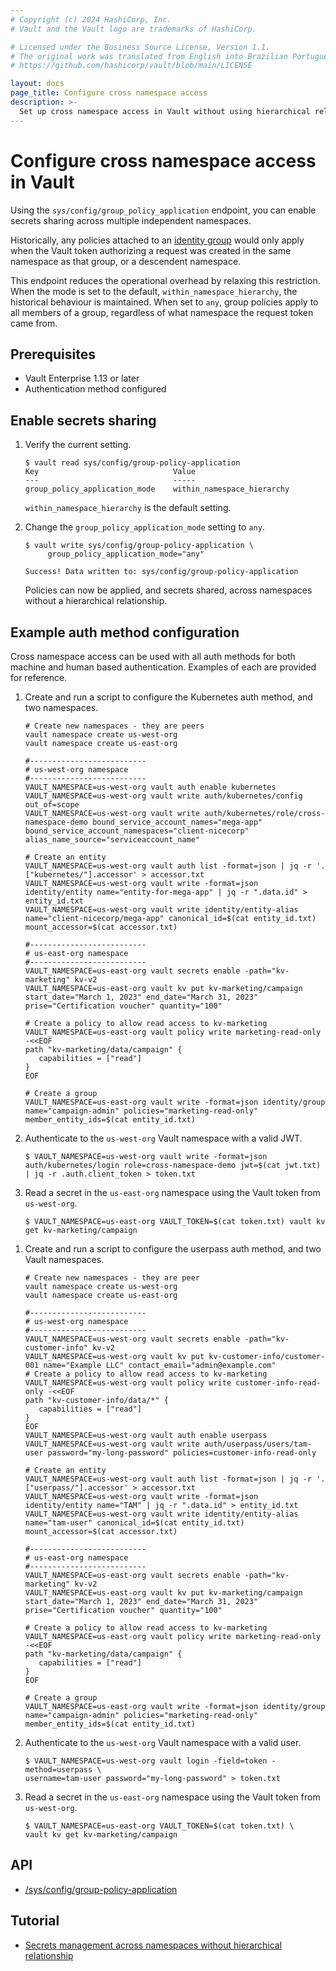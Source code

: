 ```yaml
---
# Copyright (c) 2024 HashiCorp, Inc.
# Vault and the Vault logo are trademarks of HashiCorp.

# Licensed under the Business Source License, Version 1.1.
# The original work was translated from English into Brazilian Portuguese.
# https://github.com/hashicorp/vault/blob/main/LICENSE

layout: docs
page_title: Configure cross namespace access
description: >-
  Set up cross namespace access in Vault without using hierarchical relationships.
---
```


# Configure cross namespace access in Vault

Using the `sys/config/group_policy_application` endpoint, you can enable secrets sharing
across multiple independent namespaces.

Historically, any policies attached to an [identity group](/vault/docs/concepts/identity#identity-groups) would only apply when the
Vault token authorizing a request was created in the same namespace as that
group, or a descendent namespace.

This endpoint reduces the operational overhead by relaxing this restriction.
When the mode is set to the default, `within_namespace_hierarchy`, the
historical behaviour is maintained. When set to `any`, group policies apply to
all members of a group, regardless of what namespace the request token came
from.

## Prerequisites

- Vault Enterprise 1.13 or later
- Authentication method configured

## Enable secrets sharing

1. Verify the current setting.

   ```shell-session
   $ vault read sys/config/group-policy-application
   Key                              Value
   ---                              -----
   group_policy_application_mode    within_namespace_hierarchy
   ```

   `within_namespace_hierarchy` is the default setting.

1. Change the `group_policy_application_mode` setting to `any`.

   ```shell-session
   $ vault write sys/config/group-policy-application \
        group_policy_application_mode="any"
   ```

   <CodeBlockConfig hideClipboard>

   ```plaintext
   Success! Data written to: sys/config/group-policy-application
   ```

   </CodeBlockConfig>

   Policies can now be applied, and secrets shared, across namespaces without a
   hierarchical relationship.

## Example auth method configuration

Cross namespace access can be used with all auth methods for both machine and
human based authentication. Examples of each are provided for reference.

<Tabs>
<Tab heading="Kubernetes" group="kubernetes">

1. Create and run a script to configure the Kubernetes auth method, and two
   namespaces.

   ```plaintext
   # Create new namespaces - they are peers
   vault namespace create us-west-org
   vault namespace create us-east-org

   #--------------------------
   # us-west-org namespace
   #--------------------------
   VAULT_NAMESPACE=us-west-org vault auth enable kubernetes
   VAULT_NAMESPACE=us-west-org vault write auth/kubernetes/config out_of=scope
   VAULT_NAMESPACE=us-west-org vault write auth/kubernetes/role/cross-namespace-demo bound_service_account_names="mega-app" bound_service_account_namespaces="client-nicecorp" alias_name_source="serviceaccount_name"

   # Create an entity
   VAULT_NAMESPACE=us-west-org vault auth list -format=json | jq -r '.["kubernetes/"].accessor' > accessor.txt
   VAULT_NAMESPACE=us-west-org vault write -format=json identity/entity name="entity-for-mega-app" | jq -r ".data.id" > entity_id.txt
   VAULT_NAMESPACE=us-west-org vault write identity/entity-alias name="client-nicecorp/mega-app" canonical_id=$(cat entity_id.txt) mount_accessor=$(cat accessor.txt)

   #--------------------------
   # us-east-org namespace
   #--------------------------
   VAULT_NAMESPACE=us-east-org vault secrets enable -path="kv-marketing" kv-v2
   VAULT_NAMESPACE=us-east-org vault kv put kv-marketing/campaign start_date="March 1, 2023" end_date="March 31, 2023" prise="Certification voucher" quantity="100"

   # Create a policy to allow read access to kv-marketing
   VAULT_NAMESPACE=us-east-org vault policy write marketing-read-only -<<EOF
   path "kv-marketing/data/campaign" {
      capabilities = ["read"]
   }
   EOF

   # Create a group
   VAULT_NAMESPACE=us-east-org vault write -format=json identity/group name="campaign-admin" policies="marketing-read-only" member_entity_ids=$(cat entity_id.txt)
   ```

1. Authenticate to the `us-west-org` Vault namespace with a valid JWT.

   ```shell-session
   $ VAULT_NAMESPACE=us-west-org vault write -format=json auth/kubernetes/login role=cross-namespace-demo jwt=$(cat jwt.txt) | jq -r .auth.client_token > token.txt
   ```

1. Read a secret in the `us-east-org` namespace using the Vault token from
   `us-west-org`.

   ```shell-session
   $ VAULT_NAMESPACE=us-east-org VAULT_TOKEN=$(cat token.txt) vault kv get kv-marketing/campaign
   ```

</Tab>
<Tab heading="Userpass" group="userpass">

1. Create and run a script to configure the userpass auth method, and two
   Vault namespaces.

   ```plaintext
   # Create new namespaces - they are peer
   vault namespace create us-west-org
   vault namespace create us-east-org

   #--------------------------
   # us-west-org namespace
   #--------------------------
   VAULT_NAMESPACE=us-west-org vault secrets enable -path="kv-customer-info" kv-v2
   VAULT_NAMESPACE=us-west-org vault kv put kv-customer-info/customer-001 name="Example LLC" contact_email="admin@example.com"
   # Create a policy to allow read access to kv-marketing
   VAULT_NAMESPACE=us-west-org vault policy write customer-info-read-only -<<EOF
   path "kv-customer-info/data/*" {
      capabilities = ["read"]
   }
   EOF
   VAULT_NAMESPACE=us-west-org vault auth enable userpass
   VAULT_NAMESPACE=us-west-org vault write auth/userpass/users/tam-user password="my-long-password" policies=customer-info-read-only

   # Create an entity
   VAULT_NAMESPACE=us-west-org vault auth list -format=json | jq -r '.["userpass/"].accessor' > accessor.txt
   VAULT_NAMESPACE=us-west-org vault write -format=json identity/entity name="TAM" | jq -r ".data.id" > entity_id.txt
   VAULT_NAMESPACE=us-west-org vault write identity/entity-alias name="tam-user" canonical_id=$(cat entity_id.txt) mount_accessor=$(cat accessor.txt)

   #--------------------------
   # us-east-org namespace
   #--------------------------
   VAULT_NAMESPACE=us-east-org vault secrets enable -path="kv-marketing" kv-v2
   VAULT_NAMESPACE=us-east-org vault kv put kv-marketing/campaign start_date="March 1, 2023" end_date="March 31, 2023" prise="Certification voucher" quantity="100"

   # Create a policy to allow read access to kv-marketing
   VAULT_NAMESPACE=us-east-org vault policy write marketing-read-only -<<EOF
   path "kv-marketing/data/campaign" {
      capabilities = ["read"]
   }
   EOF

   # Create a group
   VAULT_NAMESPACE=us-east-org vault write -format=json identity/group name="campaign-admin" policies="marketing-read-only" member_entity_ids=$(cat entity_id.txt)
   ```

1. Authenticate to the `us-west-org` Vault namespace with a valid user.

   ```shell-session
   $ VAULT_NAMESPACE=us-west-org vault login -field=token -method=userpass \
   username=tam-user password="my-long-password" > token.txt
   ```

1. Read a secret in the `us-east-org` namespace using the Vault token from
   `us-west-org`.

   ```shell-session
   $ VAULT_NAMESPACE=us-east-org VAULT_TOKEN=$(cat token.txt) \
   vault kv get kv-marketing/campaign
   ```

</Tab>
</Tabs>

## API

- [/sys/config/group-policy-application](/vault/api-docs/system/config-group-policy-application)

## Tutorial

- [Secrets management across namespaces without hierarchical relationship](/vault/tutorials/enterprise/namespaces-secrets-sharing)
